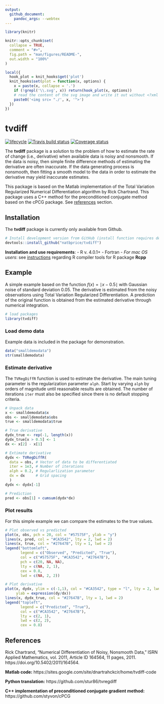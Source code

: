 ```yaml
---
output:
  github_document:
    pandoc_args: --webtex
---
```


<!-- README.md is generated from README.Rmd. Please edit that file -->

```r
library(knitr)

knitr::opts_chunk$set(
  collapse = TRUE,
  comment = "#>",
  fig.path = "man/figures/README-",
  out.width = "100%"
)

local({
  hook_plot = knit_hooks$get('plot')
  knit_hooks$set(plot = function(x, options) {
    x = paste(x, collapse = '.')
    if (!grepl('\\.svg', x)) return(hook_plot(x, options))
    # read the content of the svg image and write it out without <?xml ... ?>
    paste0('<img src= "./', x, '">')
  })
})
```

# tvdiff

[![lifecycle](https://img.shields.io/badge/lifecycle-maturing-blue.svg)](https://www.tidyverse.org/lifecycle/#maturing)
[![Travis build status](https://travis-ci.org/natbprice/tvdiff.svg?branch=master)](https://travis-ci.org/natbprice/tvdiff)
[![Coverage status](https://codecov.io/gh/natbprice/tvdiff/branch/master/graph/badge.svg)](https://codecov.io/github/natbprice/tvdiff?branch=master)

The **tvdiff** package is a solution to the problem of how to estimate the rate of change (i.e., derivative) when available data is noisy and nonsmooth. If the data is noisy, then simple finite difference methods of estimating the derivative are often inaccurate. If the data generating process is nonsmooth, then fitting a smooth model to the data in order to estimate the derivative may yield inaccurate estimates.

This package is based on the Matlab implementation of the Total Variation Regularized Numerical Differentiation algorithm by Rick Chartrand. This package uses a C++ method for the preconditioned conjugate method based on the cPCG package. See [references](#references) section.

## Installation

The **tvdiff** package is currently only available from Github.
```r
# Install development version from GitHub (install function requires devtools package)
devtools::install_github("natbprice/tvdiff")
```

__Installation and use requirements__:
- R v. 4.0.1+
- Fortran
- _For mac OS users_: see [instructions](https://thecoatlessprofessor.com/programming/r-compiler-tools-for-rcpp-on-macos/) regarding R compiler tools for R package **Rcpp**


## Example
A simple example based on the function $f(x) = \mid x - 0.5 \mid$ with Gaussian noise of standard deviation 0.05. The derivative is estimated from the noisy observations using Total Variation Regularized Differentiation. A prediction of the original function is obtained from the estimated derivative through numerical integration.

```r
# load packages
library(tvdiff)
```

### Load demo data
Example data is included in the package for demonstration.

```r
data("smalldemodata")
str(smalldemodata)
```

### Estimate derivative
The `TVRegDiffR` function is used to estimate the derivative. The main tuning parameter is the regularization parameter `alph`. Start by varying `alph` by 
orders of magnitude until reasonable results are obtained. The number of iterations `iter` must also be specified since there is no default stopping criteria.

```r

# Unpack data
x <- smalldemodata$x
obs <- smalldemodata$obs
true <- smalldemodata$true

# True derivative
dydx_true <- rep(-1, length(x))
dydx_true[x > 0.5] <- 1
dx <- x[2] - x[1]

# Extimate derivative
dydx <- TVRegDiffR(
  data = obs, # Vector of data to be differentiated
  iter = 1e3, # Number of iterations
  alph = 0.2, # Regularlization parameter
  dx = dx     # Grid spacing 
  )
dydx <- dydx[-1]

# Prediction
pred <- obs[1] + cumsum(dydx*dx)
```

### Plot results
For this simple example we can compare the estimates to the true values.

```r
# Plot observed vs predicted
plot(x, obs, pch = 20, col = "#57575F", ylab = "y")
lines(x, pred, col = "#CA3542", lty = 2, lwd = 2)
lines(x, true, col = "#27647B", lty = 1, lwd = 2)
legend("bottomleft", 
       legend = c("Observed", "Predicted", "True"),
       col = c("#57575F", "#CA3542", "#27647B"),
       pch = c(20, NA, NA),
       lty = c(NA, 2, 1),
       cex = 0.8,
       lwd = c(NA, 2, 2))

# Plot derivative
plot(x, dydx, ylim = c(-1,1), col = "#CA3542", type = "l", lty = 2, lwd = 2,
     ylab = expression(dy/dx))
lines(x, dydx_true, col = "#27647B", lty = 1, lwd = 2)
legend("topleft", 
       legend = c("Predicted", "True"),
       col = c("#CA3542", "#27647B"),
       lty = c(2, 1),
       lwd = c(2, 2),
       cex = 0.8)
```


## References {#references}
Rick Chartrand, “Numerical Differentiation of Noisy, Nonsmooth Data,”
ISRN Applied Mathematics, vol. 2011, Article ID 164564, 11 pages, 2011.
https://doi.org/10.5402/2011/164564.

**Matlab code:**
https://sites.google.com/site/dnartrahckcir/home/tvdiff-code

**Python translation:**
https://github.com/stur86/tvregdiff

**C++ implementation of preconditioned conjugate gradient method:**
https://github.com/styvon/cPCG
